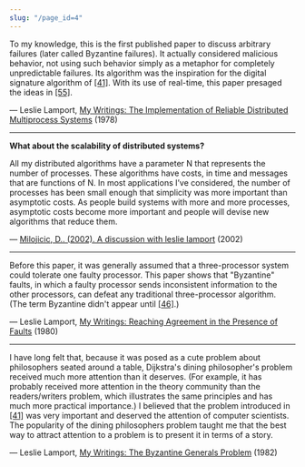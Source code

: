 ```yaml
---
slug: "/page_id=4"
---
```


To my knowledge, this is the first published paper to discuss arbitrary failures (later called Byzantine failures). It actually considered malicious behavior, not using such behavior simply as a metaphor for completely unpredictable failures. Its algorithm was the inspiration for the digital signature algorithm of [[41]](http://lamport.azurewebsites.net/pubs/pubs.html#reaching). With its use of real-time, this paper presaged the ideas in [[55]](http://lamport.azurewebsites.net/pubs/pubs.html#using-time).

― Leslie Lamport, [My Writings: The Implementation of Reliable Distributed Multiprocess Systems](http://lamport.azurewebsites.net/pubs/pubs.html#implementation) (1978)

---

**What about the scalability of distributed systems?**

All my distributed algorithms have a parameter N that represents the number of processes. These algorithms have costs, in time and messages that are functions of N. In most applications I’ve considered, the number of processes has been small enough that simplicity was more important than asymptotic costs. As people build systems with more and more processes, asymptotic costs become more important and people will devise new algorithms that reduce them.

― [Milojicic, D.. (2002). A discussion with leslie lamport](https://www.microsoft.com/en-us/research/uploads/prod/2016/12/A-Discussion-With-Leslie-Lamport.pdf) (2002)

---

Before this paper, it was generally assumed that a three-processor system could tolerate one faulty processor. This paper shows that "Byzantine" faults, in which a faulty processor sends inconsistent information to the other processors, can defeat any traditional three-processor algorithm. (The term Byzantine didn't appear until [[46]](http://lamport.azurewebsites.net/pubs/pubs.html#byz).)

― Leslie Lamport, [My Writings: Reaching Agreement in the Presence of Faults](http://lamport.azurewebsites.net/pubs/pubs.html#reaching) (1980)

---

I have long felt that, because it was posed as a cute problem about philosophers seated around a table, Dijkstra's dining philosopher's problem received much more attention than it deserves. (For example, it has probably received more attention in the theory community than the readers/writers problem, which illustrates the same principles and has much more practical importance.) I believed that the problem introduced in [[41]](http://lamport.azurewebsites.net/pubs/pubs.html#reaching) was very important and deserved the attention of computer scientists. The popularity of the dining philosophers problem taught me that the best way to attract attention to a problem is to present it in terms of a story.

― Leslie Lamport, [My Writings: The Byzantine Generals Problem](http://lamport.azurewebsites.net/pubs/pubs.html#byz) (1982)
